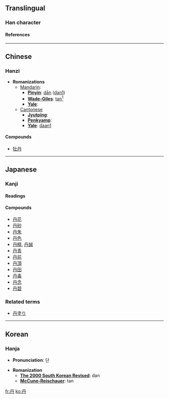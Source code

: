 {{see|丹}}<!-- may be replaced by zh-forms -->

==Translingual==
===Han character===
{{Han char|rad=丶|as=03|sn=4|so=|four=7744<sub>0</sub>|canj=月卜 (BY)|cmean= [[cinnabar]] (native HgS);  [[vermilion]] (artificial HgS used as pigment)}}
====References====
{{Han ref|kx=0080.160|dkj=00099|dj=0162.220|hdz=10044.010|uh=4E39|ud=20025|bh=A4A6|bd=42150}}

----
==Chinese==
===Hanzi===


* '''Romanizations'''
** [[Mandarin]]:
*** '''[[Pinyin]]''': [[dān]] ([[dan1]])
*** '''[[Wade-Giles]]''': [[tan1|tan<sup>1</sup>]]
*** '''[[Yale]]''': 
**[[Cantonese]]
***'''[[Jyutping]]''':
***'''[[Penkyamp]]''': 
***'''[[Yale]]''': [[daan1]]

====Compounds====
*[[牡丹]]

----
==Japanese==
===Kanji===
{{ja-kanji|grade=|rs=丶03|simple=}}
====Readings====
{{ja-readings|on=[[たん]] ([[tan]])|kun=[[あか]] ([[aka]]), [[に]] ([[ni]])}}
====Compounds====
*[[丹花]]
*[[丹砂]]
*[[丹朱]]
*[[丹色]]
*[[丹精]], [[丹誠]]
*[[丹青]]
*[[丹前]]
*[[丹頂]]
*[[丹田]]
*[[丹毒]]
*[[丹念]]
*[[丹碧]]

===Related terms===
*[[丹塗り]]
----

==Korean==
===Hanja===

* '''Pronunciation''': 단

* '''Romanization'''
** '''[[The 2000 South Korean Revised Romanization|The 2000 South Korean Revised]]''': dan
** '''[[McCune-Reischauer]]''': tan





[[fr:丹]]
[[ko:丹]]